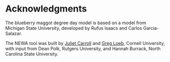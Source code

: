 
<SEO title="Acknowledgments" />
<BackButton></BackButton>

# Acknowledgments

The blueberry maggot degree day model is based on a model from Michigan State University, developed by Rufus Isaacs and Carlos Garcia-Salazar.

The NEWA tool was built by [Juliet Carroll](jec3@cornell.edu) and [Greg Loeb](gme1@cornell.edu), Cornell University, with input from Dean Polk, Rutgers University, and Hannah Burrack, North Carolina State University.
